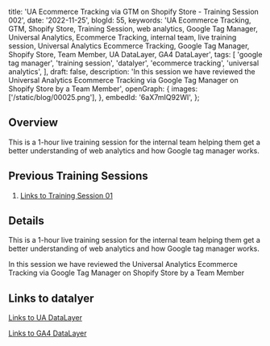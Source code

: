   title: 'UA Ecommerce Tracking via GTM on Shopify Store - Training Session 002',
  date: '2022-11-25',
  blogId: 55,
  keywords:
    'UA Ecommerce Tracking, GTM, Shopify Store, Training Session, web analytics, Google Tag Manager, Universal Analytics, Ecommerce Tracking, internal team, live training session, Universal Analytics Ecommerce Tracking, Google Tag Manager, Shopify Store, Team Member, UA DataLayer, GA4 DataLayer',
  tags: [
    'google tag manager',
    'training session',
    'datalyer',
    'ecommerce tracking',
    'universal analytics',
  ],
  draft: false,
  description:
    'In this session we have reviewed the Universal Analytics Ecommerce Tracking via Google Tag Manager on Shopify Store by a Team Member',
  openGraph: {
    images: ['/static/blog/00025.png'],
  },
  embedId: '6aX7mIQ92WI',
};

<BlogHeader metadata={metadata} />

## Overview

This is a 1-hour live training session for the internal team helping them get a better understanding of web analytics and how Google tag manager works.

## Previous Training Sessions

1. [Links to Training Session 01](https://trackingacademy.com/blog/google-tag-manager/training-session-001)

## Details

This is a 1-hour live training session for the internal team helping them get a better understanding of web analytics and how Google tag manager works.

In this session we have reviewed the Universal Analytics Ecommerce Tracking via Google Tag Manager on Shopify Store by a Team Member

## Links to datalyer

[Links to UA DataLayer](https://developers.google.com/analytics/devguides/collection/ua/gtm/enhanced-ecommerce)

[Links to GA4 DataLayer](https://developers.google.com/analytics/devguides/collection/ga4/ecommerce?client_type=gtm)
